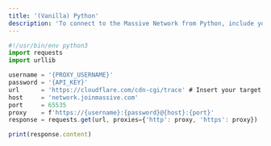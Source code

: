 ```yaml
---
title: '(Vanilla) Python'
description: 'To connect to the Massive Network from Python, include your encoded credentials in the proxy address (this usage doesn’t risk leaking your API token to a shared history file per the caveat for Curl):'
---
```


```javascript
#!/usr/bin/env python3
import requests
import urllib

username = '{PROXY_USERNAME}'
password = '{API_KEY}'
url      = 'https://cloudflare.com/cdn-cgi/trace' # Insert your target URL here
host     = 'network.joinmassive.com'
port     = 65535
proxy    = f'https://{username}:{password}@{host}:{port}'
response = requests.get(url, proxies={'http': proxy, 'https': proxy})

print(response.content)
```